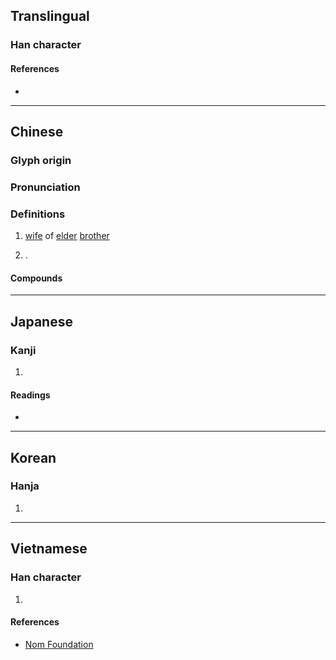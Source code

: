 {{character info}}
==Translingual==

===Han character===
{{Han char|rn=38|rad=女|as=05|sn=8|four=48400|canj=VVIO|ids=⿰女以}}

====References====
* {{Han ref|kx=0259.030|dkj=06177|dj=0524.080|hdz=21034.030|uh=59D2|ud=22994|bh=A971|bd=43377}}

----

==Chinese==
{{zh-forms|alt=㚶,娰}}

===Glyph origin===
{{Han etym}}

===Pronunciation===
{{zh-pron
|m=sì
|c=ci5
|mc=y
|oc=y
|ma=
|cat=n
}}

===Definitions===
{{zh-hanzi}}

# [[wife]] of [[elder]] [[brother]]
# {{lb|zh|chiefly|historical}} {{surname|zh|A=a|nodot=1}}.

====Compounds====
{{zh-der|姚姒|姒娣|姒婦|娣姒|同姒|同姒仔}}

{{zh-cat|Female family members}}

----

==Japanese==

===Kanji===
{{ja-kanji|grade=|rs=女05}}

# {{rfdef|ja|sort=女05}}

====Readings====
* {{ja-readings|on=し,じ|kun=あね}}

----

==Korean==

===Hanja===
{{ko-hanja|hangeul=사|rv=sa|mr=sa}}

# {{rfdef|ko|sort=女05}}

----

==Vietnamese==

===Han character===
{{vi-readings|reading=tự|rs=女05}}

# {{rfdef|vi|sort=女05}}

====References====
* [http://nomfoundation.org/common/nom_details.php?codepoint=59d2 Nom Foundation]